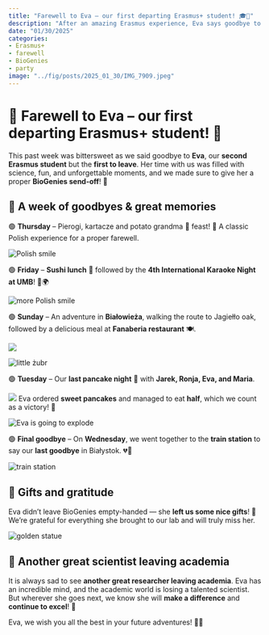 ```yaml
---
title: "Farewell to Eva – our first departing Erasmus+ student! 🎓💙"
description: "After an amazing Erasmus experience, Eva says goodbye to our lab. A week full of memories, pierogi, karaoke, and adventures!"
date: "01/30/2025"
categories:
- Erasmus+
- farewell
- BioGenies
- party
image: "../fig/posts/2025_01_30/IMG_7909.jpeg" 
---
```


# 👋 Farewell to Eva – our first departing Erasmus+ student! 💙

This past week was bittersweet as we said goodbye to **Eva**, our **second Erasmus student** but the **first to leave**. Her time with us was filled with science, fun, and unforgettable moments, and we made sure to give her a proper **BioGenies send-off**! 🚀

## 📅 A week of goodbyes & great memories

🟢 **Thursday** – Pierogi, kartacze and potato grandma 🤭 feast! 🥟 A classic Polish experience for a proper farewell.\

![](../fig/posts/2025_01_30/20250123_162607.jpg "Polish smile")

🟢 **Friday** – **Sushi lunch** 🍣 followed by the **4th International Karaoke Night at UMB**! 🎤🌍\

![](../fig/posts/2025_01_30/DSC_3820.jpeg "more Polish smile")

🟢 **Sunday** – An adventure in **Białowieża**, walking the route to Jagiełło oak, followed by a delicious meal at **Fanaberia restaurant** 🍽️.\

![](../fig/posts/2025_01_30/IMG_7776.jpeg)

  ![](../fig/posts/2025_01_30/IMG_7803.jpeg "little żubr")

🟢 **Tuesday** – Our **last pancake night** 🥞 with **Jarek, Ronja, Eva, and Maria**. 

![](../fig/posts/2025_01_30/IMG_7892.jpeg)
Eva ordered **sweet pancakes** and managed to eat **half**, which we count as a victory! 🎉\

![](../fig/posts/2025_01_30/IMG-20250129-WA0003.jpg "Eva is going to explode")

🟢 **Final goodbye** – On **Wednesday**, we went together to the **train station** to say our **last goodbye** in Białystok. 💔🚆

![](../fig/posts/2025_01_30/IMG_7909.jpeg "train station")

## 🎁 Gifts and gratitude

Eva didn't leave BioGenies empty-handed — she **left us some nice gifts**! 🎁 We’re grateful for everything she brought to our lab and will truly miss her.

![](../fig/posts/2025_01_30/DSC_3844.jpeg "golden statue")

## 🧪 Another great scientist leaving academia

It is always sad to see **another great researcher leaving academia**. Eva has an incredible mind, and the academic world is losing a talented scientist. But wherever she goes next, we know she will **make a difference** and **continue to excel**! 💙

Eva, we wish you all the best in your future adventures! 🚀💙